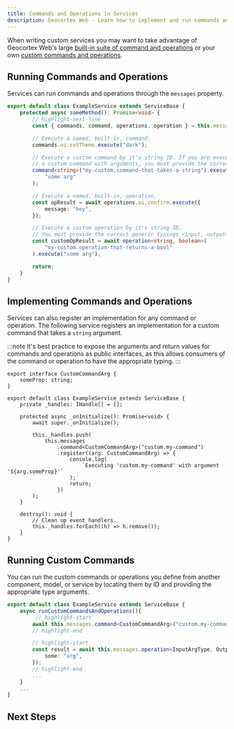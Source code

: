 ```yaml
---
title: Commands and Operations in Services
description: Geocortex Web - Learn how to implement and run commands and operations in services
---
```



When writing custom services you may want to take advantage of Geocortex Web's large [built-in suite of command and operations](api-commands-operations-events.mdx) or your own [custom commands and operations](tutorial-implement-command-operation.mdx).

## Running Commands and Operations

Services can run commands and operations through the `messages` property.

```ts
export default class ExampleService extends ServiceBase {
    protected async someMethod(): Promise<void> {
        // highlight-next-line
        const { commands, command, operations, operation } = this.messages;

        // Execute a named, built-in, command.
        commands.ui.setTheme.execute("dark");

        // Execute a custom command by it's string ID. If you are executing
        // a custom command with arguments, you must provide the correct generic typings.
        command<string>("my-custom.command-that-takes-a-string").execute(
            "some arg"
        );

        // Execute a named, built-in, operation.
        const opResult = await operations.ui.confirm.execute({
            message: "hey",
        });

        // Execute a custom operation by it's string ID.
        // You must provide the correct generic typings <input, output>.
        const customOpResult = await operation<string, boolean>(
            "my-custom.operation-that-returns-a-bool"
        ).execute("some arg");

        return;
    }
}
```

## Implementing Commands and Operations

Services can also register an implementation for any command or operation. The following service registers an implementation for a custom command that takes a `string` argument.

:::note
It's best practice to expose the arguments and return values for commands and operations as public interfaces, as this allows consumers of the command or operation to have the appropriate typing.
:::

```tsx
export interface CustomCommandArg {
    someProp: string;
}

export default class ExampleService extends ServiceBase {
    private _handles: IHandle[] = [];

    protected async _onInitialize(): Promise<void> {
        await super._onInitialize();

        this._handles.push(
            this.messages
                .command<CustomCommandArg>("custom.my-command")
                .register((arg: CustomCommandArg) => {
                    console.log(
                        `Executing 'custom.my-command' with argument '${arg.someProp}'`
                    );
                    return;
                })
        );
    }

    destroy(): void {
        // Clean up event handlers.
        this._handles.forEach((h) => h.remove());
    }
}
```

## Running Custom Commands

You can run the custom commands or operations you define from another component, model, or service by locating them by ID and providing the appropriate type arguments.

```ts
export default class ExampleService extends ServiceBase {
    async runCustomCommandsAndOperations(){
         // highlight-start
        await this.messages.command<CustomCommandArg>("custom.my-command").execute({ someProp: "some arg" );
        // highlight-end

        // highlight-start
        const result = await this.messages.operation<InputArgType, OutputArgType>("custom.my-operation").execute({
            some: "arg",
        });
        // highlight-end
        ...
    }
    ...
}
```

## Next Steps

<UseCaseContainer>
    <UseCaseCard
        title="Learn about Service Interactions"
        description="Learn about how services can directly interact through dependency injection"
        link="sdk-services-injecting-services"
    />
    <UseCaseCard
        title="Build a Custom Command with a Custom Service"
        description="Follow a step by step guide to building a custom command with a custom service"
        link="tutorial-implement-command-operation"
    />
</UseCaseContainer>
